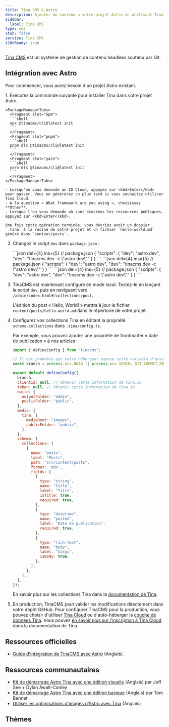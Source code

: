 ```yaml
---
title: Tina CMS & Astro
description: Ajouter du contenu a votre projet Astro en utilisant Tina CMS
sidebar:
  label: Tina CMS
type: cms
stub: false
service: Tina CMS
i18nReady: true
---
```


[Tina CMS](https://tina.io/) est un système de gestion de contenu headless soutenu par Git.

## Intégration avec Astro

Pour commencer, vous aurez besoin d'un projet Astro existant.

<Steps>
1. Exécutez la commande suivante pour installer Tina dans votre projet Astro.

    <PackageManagerTabs>
      <Fragment slot="npm">
      ```shell
      npx @tinacms/cli@latest init
      ```
      </Fragment>
      <Fragment slot="pnpm">
      ```shell
      pnpm dlx @tinacms/cli@latest init
      ```
      </Fragment>
      <Fragment slot="yarn">
      ```shell
      yarn dlx @tinacms/cli@latest init
      ```
      </Fragment>
    </PackageManagerTabs>

    - Lorsqu'on vous demande un ID Cloud, appuyez sur <kbd>Enter</kbd> pour passer. Vous en générerez un plus tard si vous souhaitez utiliser Tina Cloud.
    - A la question « What framework are you using », choisissez **Other**.
    - Lorsque l'on vous demande où sont stockées les ressources publiques, appuyez sur <kbd>Enter</kbd>.

    Une fois cette opération terminée, vous devriez avoir un dossier `.tina` à la racine de votre projet et un fichier `hello-world.md` généré dans `content/posts`.

2. Changez le script `dev` dans `package.json` :

    <PackageManagerTabs>
      <Fragment slot="npm">
      ```json del={4} ins={5}
      // package.json
      {
          "scripts": {
              "dev": "astro dev",
              "dev": "tinacms dev -c \"astro dev\""
          }
      }
      ```
      </Fragment>
      <Fragment slot="pnpm">
      ```json del={4} ins={5}
      // package.json
      {
          "scripts": {
              "dev": "astro dev",
              "dev": "tinacms dev -c \"astro dev\""
          }
      }
      ```
      </Fragment>
      <Fragment slot="yarn">
      ```json del={4} ins={5}
      // package.json
      {
          "scripts": {
              "dev": "astro dev",
              "dev": "tinacms dev -c \"astro dev\""
          }
      }
      ```
      </Fragment>
    </PackageManagerTabs>

3. TinaCMS est maintenant configuré en mode local. Testez-le en lançant le script `dev`, puis en naviguant vers `/admin/index.html#/collections/post`.

    L'édition du post « Hello, World! » mettra à jour le fichier `content/posts/hello-world.md` dans le répertoire de votre projet.

4. Configurez vos collections Tina en éditant la propriété `schema.collections` dans `.tina/config.ts`.

    Par exemple, vous pouvez ajouter une propriété de frontmatter « date de publication » à nos articles :

    ```js title=".tina/config.ts" ins={35-40}
    import { defineConfig } from "tinacms";

    // Il est probable que votre hébergeur expose cette variable d'environnement
    const branch = process.env.HEAD || process.env.VERCEL_GIT_COMMIT_REF || "main";

    export default defineConfig({
      branch,
      clientId: null, // Obtenir cette information de tina.io
      token: null, // Obtenir cette information de tina.io
      build: {
        outputFolder: "admin",
        publicFolder: "public",
      },
      media: {
        tina: {
          mediaRoot: "images",
          publicFolder: "public",
        },
      },
      schema: {
        collections: [
          {
            name: "posts",
            label: "Posts",
            path: "src/content/posts",
            format: 'mdx',
            fields: [
              {
                type: "string",
                name: "title",
                label: "Titre",
                isTitle: true,
                required: true,
              },
              {
                type: "datetime",
                name: "posted",
                label: "Date de publication",
                required: true,
              },
              {
                type: "rich-text",
                name: "body",
                label: "Corps",
                isBody: true,
              },
            ],
          },
        ],
      },
    });
    ```

    En savoir plus sur les collections Tina dans la [documentation de Tina](https://tina.io/docs/reference/collections/).

5. En production, TinaCMS peut valider les modifications directement dans votre dépôt GitHub. Pour configurer TinaCMS pour la production, vous pouvez choisir d'utiliser [Tina Cloud](https://tina.io/docs/tina-cloud/) ou d'auto-héberger la [couche de données Tina](https://tina.io/docs/self-hosted/overview/). Vous pouvez [en savoir plus sur l'inscription à Tina Cloud](https://app.tina.io/register) dans la documentation de Tina.
</Steps>

## Ressources officielles

- [Guide d'intégration de TinaCMS avec Astro](https://tina.io/docs/frameworks/astro/) (Anglais).

## Ressources communautaires

- [Kit de démarrage Astro Tina avec une édition visuelle](https://github.com/dawaltconley/tina-astro) (Anglais) par Jeff See + Dylan Awalt-Conley
- [Kit de démarrage Astro Tina avec une édition basique](https://github.com/tombennet/astro-tina-starter/tree/main) (Anglais) par Tom Bennet
- [Utiliser les optimisations d'images d'Astro avec Tina](https://joschua.io/posts/2023/08/16/how-to-use-astro-assets-with-tina-cms/) (Anglais)

## Thèmes

<Grid>
  <Card title="Resume01" href="https://astro.build/themes/details/resume01/" thumbnail="resume01.png"/>
</Grid>
